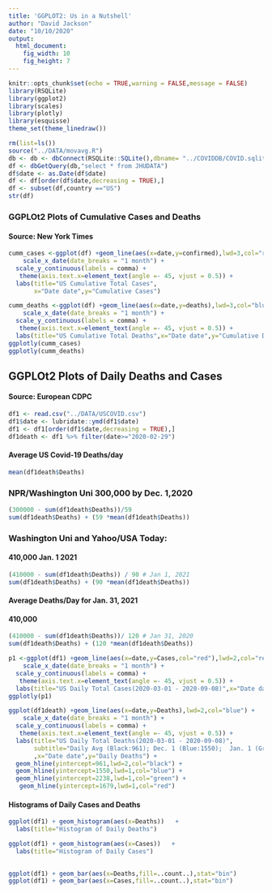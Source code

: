 ```yaml
---
title: 'GGPLOT2: Us in a Nutshell'
author: "David Jackson"
date: "10/10/2020"
output: 
  html_document: 
    fig_width: 10
    fig_height: 7
---
```


```r
knitr::opts_chunk$set(echo = TRUE,warning = FALSE,message = FALSE)
library(RSQLite)
library(ggplot2)
library(scales)
library(plotly)
library(esquisse)
theme_set(theme_linedraw())
```

```r
rm(list=ls())
source("../DATA/movavg.R")
db <- db <- dbConnect(RSQLite::SQLite(),dbname= "../COVIDDB/COVID.sqlite3")
df <- dbGetQuery(db,"select * from JHUDATA")
df$date <- as.Date(df$date)
df <- df[order(df$date,decreasing = TRUE),]
df <- subset(df,country =="US")
str(df)

```

### GGPLOt2 Plots of Cumulative Cases and Deaths
#### Source: New York Times

```r
cumm_cases <-ggplot(df) +geom_line(aes(x=date,y=confirmed),lwd=3,col="red") + 
    scale_x_date(date_breaks = "1 month") +
  scale_y_continuous(labels = comma) +
   theme(axis.text.x=element_text(angle =- 45, vjust = 0.5)) +
  labs(title="US Cumulative Total Cases",
       x="Date date",y="Cumulative Cases") 
```
```r
cumm_deaths <-ggplot(df) +geom_line(aes(x=date,y=deaths),lwd=3,col="blue") + 
    scale_x_date(date_breaks = "1 month") +
  scale_y_continuous(labels = comma) +
   theme(axis.text.x=element_text(angle =- 45, vjust = 0.5)) +
  labs(title="US Cumulative Total Deaths",x="Date date",y="Cumulative Deaths")
ggplotly(cumm_cases)
ggplotly(cumm_deaths)
```

## GGPLOt2 Plots of Daily Deaths and Cases
#### Source: European CDPC

```r
df1 <- read.csv("../DATA/USCOVID.csv")
df1$date <- lubridate::ymd(df1$date)
df1 <- df1[order(df1$date,decreasing = TRUE),]
df1death <- df1 %>% filter(date>="2020-02-29") 

```

#### Average US Covid-19 Deaths/day

```r
mean(df1death$Deaths)
```

### NPR/Washington Uni 300,000 by Dec. 1,2020 

```r
(300000 - sum(df1death$Deaths))/59
sum(df1death$Deaths) + (59 *mean(df1death$Deaths))

```

### Washington Uni and Yahoo/USA Today: 
#### 410,000 Jan. 1 2021

```r
(410000 - sum(df1death$Deaths)) / 90 # Jan 1, 2021
sum(df1death$Deaths) + (90 *mean(df1death$Deaths))
```
#### Average Deaths/Day for Jan. 31, 2021
#### 410,000 

```r
(410000 - sum(df1death$Deaths))/ 120 # Jan 31, 2020
sum(df1death$Deaths) + (120 *mean(df1death$Deaths))
```



```r

p1 <-ggplot(df1) +geom_line(aes(x=date,y=Cases,col="red"),lwd=2,col="red") + 
    scale_x_date(date_breaks = "1 month") +
  scale_y_continuous(labels = comma) +
   theme(axis.text.x=element_text(angle =- 45, vjust = 0.5)) +
  labs(title="US Daily Total Cases(2020-03-01 - 2020-09-08)",x="Date date",y="Daily Cases")
ggplotly(p1)
```
```r
ggplot(df1death) +geom_line(aes(x=date,y=Deaths),lwd=2,col="blue") + 
    scale_x_date(date_breaks = "1 month") +
  scale_y_continuous(labels = comma) +
   theme(axis.text.x=element_text(angle =- 45, vjust = 0.5)) +
  labs(title="US Daily Total Deaths(2020-03-01 - 2020-09-08)",
       subtitle="Daily Avg (Black:961); Dec. 1 (Blue:1550);  Jan. 1 (Green:2238); Jan. 31 (Red:1679)"
       ,x="Date date",y="Daily Deaths") +
  geom_hline(yintercept=961,lwd=2,col="black") +
  geom_hline(yintercept=1550,lwd=1,col="blue") +
  geom_hline(yintercept=2238,lwd=1,col="green") +
   geom_hline(yintercept=1679,lwd=1,col="red")
```



#### Histograms of Daily Cases and Deaths

```r
ggplot(df1) + geom_histogram(aes(x=Deaths))   +
  labs(title="Histogram of Daily Deaths")

ggplot(df1) + geom_histogram(aes(x=Cases))   +
  labs(title="Histogram of Daily Cases")
  
```
```r
ggplot(df1) + geom_bar(aes(x=Deaths,fill=..count..),stat="bin")
ggplot(df1) + geom_bar(aes(x=Cases,fill=..count..),stat="bin")
```

